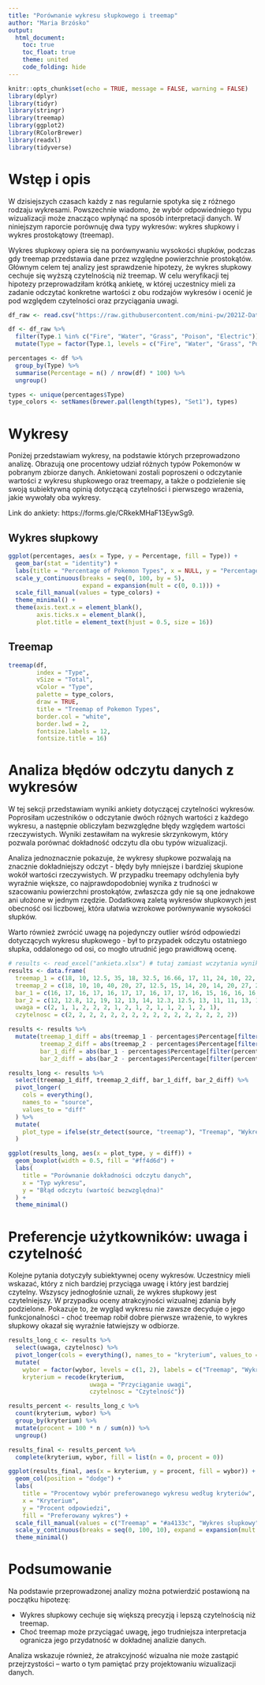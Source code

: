 ---
title: "Porównanie wykresu słupkowego i treemap"
author: "Maria Brzósko"
output:
  html_document:
    toc: true
    toc_float: true
    theme: united
    code_folding: hide
---

```{r setup, include=FALSE}
knitr::opts_chunk$set(echo = TRUE, message = FALSE, warning = FALSE)
library(dplyr)
library(tidyr)
library(stringr)
library(treemap)
library(ggplot2)
library(RColorBrewer)
library(readxl)
library(tidyverse)
```

# Wstęp i opis

W dzisiejszych czasach każdy z nas regularnie spotyka się z różnego rodzaju wykresami. Powszechnie wiadomo, że wybór odpowiedniego typu wizualizacji może znacząco wpłynąć na sposób interpretacji danych. W niniejszym raporcie porównuję dwa typy wykresów: wykres słupkowy i wykres prostokątowy (treemap).

Wykres słupkowy opiera się na porównywaniu wysokości słupków, podczas gdy treemap przedstawia dane przez względne powierzchnie prostokątów. Głównym celem tej analizy jest sprawdzenie hipotezy, że wykres słupkowy cechuje się wyższą czytelnością niż treemap. W celu weryfikacji tej hipotezy przeprowadziłam krótką ankietę, w której uczestnicy mieli za zadanie odczytać konkretne wartości z obu rodzajów wykresów i ocenić je pod względem czytelności oraz przyciągania uwagi.

```{r}
df_raw <- read.csv("https://raw.githubusercontent.com/mini-pw/2021Z-DataVisualizationTechniques/master/labs/data/Pokemon.csv")[,-1]

df <- df_raw %>%
  filter(Type.1 %in% c("Fire", "Water", "Grass", "Poison", "Electric")) %>%
  mutate(Type = factor(Type.1, levels = c("Fire", "Water", "Grass", "Poison", "Electric")))

percentages <- df %>%
  group_by(Type) %>%
  summarise(Percentage = n() / nrow(df) * 100) %>%
  ungroup()

types <- unique(percentages$Type)
type_colors <- setNames(brewer.pal(length(types), "Set1"), types)
```

# Wykresy

Poniżej przedstawiam wykresy, na podstawie których przeprowadzono analizę. Obrazują one procentowy udział różnych typów Pokemonów w pobranym zbiorze danych. Ankietowani zostali poproszeni o odczytanie wartości z wykresu słupkowego oraz treemapy, a także o podzielenie się swoją subiektywną opinią dotyczącą czytelności i pierwszego wrażenia, jakie wywołały oba wykresy.

Link do ankiety: https://forms.gle/CRkekMHaF13EywSg9.

## Wykres słupkowy

```{r}
ggplot(percentages, aes(x = Type, y = Percentage, fill = Type)) +
  geom_bar(stat = "identity") +
  labs(title = "Percentage of Pokemon Types", x = NULL, y = "Percentage", fill = "Type") +
  scale_y_continuous(breaks = seq(0, 100, by = 5), 
                     expand = expansion(mult = c(0, 0.1))) +
  scale_fill_manual(values = type_colors) +
  theme_minimal() +
  theme(axis.text.x = element_blank(),
        axis.ticks.x = element_blank(),
        plot.title = element_text(hjust = 0.5, size = 16))
```

## Treemap

```{r}
treemap(df,
        index = "Type",
        vSize = "Total",
        vColor = "Type",
        palette = type_colors,
        draw = TRUE,
        title = "Treemap of Pokemon Types",
        border.col = "white",
        border.lwd = 2,
        fontsize.labels = 12,
        fontsize.title = 16)
```

# Analiza błędów odczytu danych z wykresów

W tej sekcji przedstawiam wyniki ankiety dotyczącej czytelności wykresów. Poprosiłam uczestników o odczytanie dwóch różnych wartości z każdego wykresu, a następnie obliczyłam bezwzględne błędy względem wartości rzeczywistych. Wyniki zestawiłam na wykresie skrzynkowym, który pozwala porównać dokładność odczytu dla obu typów wizualizacji.

Analiza jednoznacznie pokazuje, że wykresy słupkowe pozwalają na znacznie dokładniejszy odczyt - błędy były mniejsze i bardziej skupione wokół wartości rzeczywistych. W przypadku treemapy odchylenia były wyraźnie większe, co najprawdopodobniej wynika z trudności w szacowaniu powierzchni prostokątów, zwłaszcza gdy nie są one jednakowe ani ułożone w jednym rzędzie. Dodatkową zaletą wykresów słupkowych jest obecność osi liczbowej, która ułatwia wzrokowe porównywanie wysokości słupków.

Warto również zwrócić uwagę na pojedynczy outlier wśród odpowiedzi dotyczących wykresu słupkowego - był to przypadek odczytu ostatniego słupka, oddalonego od osi, co mogło utrudnić jego prawidłową ocenę.

```{r}
# results <- read_excel("ankieta.xlsx") # tutaj zamiast wczytania wyników ankiety wpiszę je ręcznie, aby mogły się wyświetlić bez zapisanego pliku z wynikami
results <- data.frame(
  treemap_1 = c(18, 10, 12.5, 35, 18, 32.5, 16.66, 17, 11, 24, 10, 22, 28, 30, 18, 25),
  treemap_2 = c(18, 10, 10, 40, 20, 27, 12.5, 15, 14, 20, 14, 20, 27, 29, 19, 20),
  bar_1 = c(16, 17, 16, 17, 16, 17, 17, 16, 17, 17, 16, 15, 16, 16, 16, 16),
  bar_2 = c(12, 12.8, 12, 19, 12, 13, 14, 12.3, 12.5, 13, 11, 11, 13, 12, 12, 12),
  uwaga = c(2, 1, 1, 2, 2, 2, 1, 2, 1, 2, 1, 1, 2, 1, 2, 1),
  czytelnosc = c(2, 2, 2, 2, 2, 2, 2, 2, 2, 2, 2, 2, 2, 2, 2, 2))

results <- results %>% 
  mutate(treemap_1_diff = abs(treemap_1 - percentages$Percentage[filter(percentages, Type == "Poison")$Type]),
         treemap_2_diff = abs(treemap_2 - percentages$Percentage[filter(percentages, Type == "Fire")$Type]),
         bar_1_diff = abs(bar_1 - percentages$Percentage[filter(percentages, Type == "Grass")$Type]),
         bar_2_diff = abs(bar_2 - percentages$Percentage[filter(percentages, Type == "Electric")$Type]))

results_long <- results %>%
  select(treemap_1_diff, treemap_2_diff, bar_1_diff, bar_2_diff) %>%
  pivot_longer(
    cols = everything(),
    names_to = "source",
    values_to = "diff"
  ) %>%
  mutate(
    plot_type = ifelse(str_detect(source, "treemap"), "Treemap", "Wykres słupkowy")
  )

ggplot(results_long, aes(x = plot_type, y = diff)) +
  geom_boxplot(width = 0.5, fill = "#ff4d6d") +
  labs(
    title = "Porównanie dokładności odczytu danych",
    x = "Typ wykresu",
    y = "Błąd odczytu (wartość bezwzględna)"
  ) +
  theme_minimal()
```

# Preferencje użytkowników: uwaga i czytelność

Kolejne pytania dotyczyły subiektywnej oceny wykresów. Uczestnicy mieli wskazać, który z nich bardziej przyciąga uwagę i który jest bardziej czytelny. Wszyscy jednogłośnie uznali, że wykres słupkowy jest czytelniejszy. W przypadku oceny atrakcyjności wizualnej zdania były podzielone. Pokazuje to, że wygląd wykresu nie zawsze decyduje o jego funkcjonalności - choć treemap robił dobre pierwsze wrażenie, to wykres słupkowy okazał się wyraźnie łatwiejszy w odbiorze.

```{r}
results_long_c <- results %>%
  select(uwaga, czytelnosc) %>%
  pivot_longer(cols = everything(), names_to = "kryterium", values_to = "wybor") %>%
  mutate(
    wybor = factor(wybor, levels = c(1, 2), labels = c("Treemap", "Wykres słupkowy")),
    kryterium = recode(kryterium,
                       uwaga = "Przyciąganie uwagi",
                       czytelnosc = "Czytelność"))

results_percent <- results_long_c %>%
  count(kryterium, wybor) %>%
  group_by(kryterium) %>%
  mutate(procent = 100 * n / sum(n)) %>%
  ungroup()

results_final <- results_percent %>%
  complete(kryterium, wybor, fill = list(n = 0, procent = 0))

ggplot(results_final, aes(x = kryterium, y = procent, fill = wybor)) +
  geom_col(position = "dodge") +
  labs(
    title = "Procentowy wybór preferowanego wykresu według kryteriów",
    x = "Kryterium",
    y = "Procent odpowiedzi",
    fill = "Preferowany wykres") +
  scale_fill_manual(values = c("Treemap" = "#a4133c", "Wykres słupkowy" = "#ff8fa3")) +
  scale_y_continuous(breaks = seq(0, 100, 10), expand = expansion(mult = c(0, 0.05))) +
  theme_minimal()
```

# Podsumowanie

Na podstawie przeprowadzonej analizy można potwierdzić postawioną na początku hipotezę:

- Wykres słupkowy cechuje się większą precyzją i lepszą czytelnością niż treemap.
- Choć treemap może przyciągać uwagę, jego trudniejsza interpretacja ogranicza jego przydatność w dokładnej analizie danych.

Analiza wskazuje również, że atrakcyjność wizualna nie może zastąpić przejrzystości – warto o tym pamiętać przy projektowaniu wizualizacji danych.

